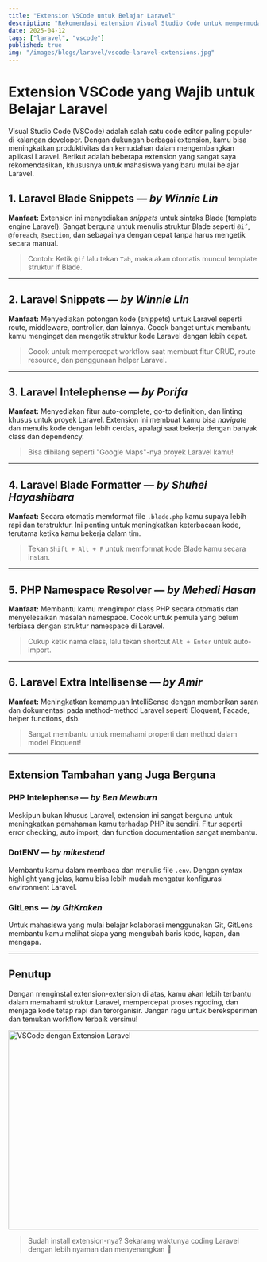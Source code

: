 ```yaml
---
title: "Extension VSCode untuk Belajar Laravel"
description: "Rekomendasi extension Visual Studio Code untuk mempermudah proses belajar Laravel bagi pemula."
date: 2025-04-12
tags: ["laravel", "vscode"]
published: true
img: "/images/blogs/laravel/vscode-laravel-extensions.jpg"
---
```


# Extension VSCode yang Wajib untuk Belajar Laravel

Visual Studio Code (VSCode) adalah salah satu code editor paling populer di kalangan developer. Dengan dukungan berbagai extension, kamu bisa meningkatkan produktivitas dan kemudahan dalam mengembangkan aplikasi Laravel. Berikut adalah beberapa extension yang sangat saya rekomendasikan, khususnya untuk mahasiswa yang baru mulai belajar Laravel.

## 1. Laravel Blade Snippets — _by Winnie Lin_

**Manfaat:**
Extension ini menyediakan _snippets_ untuk sintaks Blade (template engine Laravel). Sangat berguna untuk menulis struktur Blade seperti `@if`, `@foreach`, `@section`, dan sebagainya dengan cepat tanpa harus mengetik secara manual.

> Contoh: Ketik `@if` lalu tekan `Tab`, maka akan otomatis muncul template struktur if Blade.

---

## 2. Laravel Snippets — _by Winnie Lin_

**Manfaat:**
Menyediakan potongan kode (snippets) untuk Laravel seperti route, middleware, controller, dan lainnya. Cocok banget untuk membantu kamu mengingat dan mengetik struktur kode Laravel dengan lebih cepat.

> Cocok untuk mempercepat workflow saat membuat fitur CRUD, route resource, dan penggunaan helper Laravel.

---

## 3. Laravel Intelephense — _by Porifa_

**Manfaat:**
Menyediakan fitur auto-complete, go-to definition, dan linting khusus untuk proyek Laravel. Extension ini membuat kamu bisa _navigate_ dan menulis kode dengan lebih cerdas, apalagi saat bekerja dengan banyak class dan dependency.

> Bisa dibilang seperti "Google Maps"-nya proyek Laravel kamu!

---

## 4. Laravel Blade Formatter — _by Shuhei Hayashibara_

**Manfaat:**
Secara otomatis memformat file `.blade.php` kamu supaya lebih rapi dan terstruktur. Ini penting untuk meningkatkan keterbacaan kode, terutama ketika kamu bekerja dalam tim.

> Tekan `Shift + Alt + F` untuk memformat kode Blade kamu secara instan.

---

## 5. PHP Namespace Resolver — _by Mehedi Hasan_

**Manfaat:**
Membantu kamu mengimpor class PHP secara otomatis dan menyelesaikan masalah namespace. Cocok untuk pemula yang belum terbiasa dengan struktur namespace di Laravel.

> Cukup ketik nama class, lalu tekan shortcut `Alt + Enter` untuk auto-import.

---

## 6. Laravel Extra Intellisense — _by Amir_

**Manfaat:**
Meningkatkan kemampuan IntelliSense dengan memberikan saran dan dokumentasi pada method-method Laravel seperti Eloquent, Facade, helper functions, dsb.

> Sangat membantu untuk memahami properti dan method dalam model Eloquent!

---

## Extension Tambahan yang Juga Berguna

### PHP Intelephense — _by Ben Mewburn_

Meskipun bukan khusus Laravel, extension ini sangat berguna untuk meningkatkan pemahaman kamu terhadap PHP itu sendiri. Fitur seperti error checking, auto import, dan function documentation sangat membantu.

### DotENV — _by mikestead_

Membantu kamu dalam membaca dan menulis file `.env`. Dengan syntax highlight yang jelas, kamu bisa lebih mudah mengatur konfigurasi environment Laravel.

### GitLens — _by GitKraken_

Untuk mahasiswa yang mulai belajar kolaborasi menggunakan Git, GitLens membantu kamu melihat siapa yang mengubah baris kode, kapan, dan mengapa.

---

## Penutup

Dengan menginstal extension-extension di atas, kamu akan lebih terbantu dalam memahami struktur Laravel, mempercepat proses ngoding, dan menjaga kode tetap rapi dan terorganisir. Jangan ragu untuk bereksperimen dan temukan workflow terbaik versimu!

<Image
  src="/images/blogs/laravel/vscode-laravel-extensions.jpg"
  width="718"
  height="400"
  alt="VSCode dengan Extension Laravel"
/>

> Sudah install extension-nya? Sekarang waktunya coding Laravel dengan lebih nyaman dan menyenangkan 🚀

